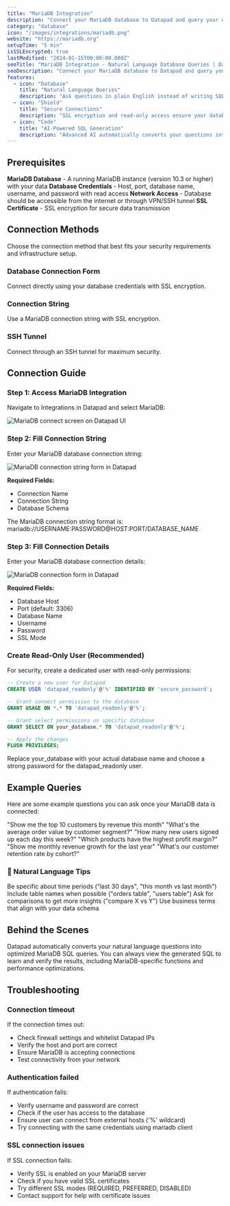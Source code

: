 ```yaml
---
title: "MariaDB Integration"
description: "Connect your MariaDB database to Datapad and query your data using natural language instead of SQL."
category: "database"
icon: "/images/integrations/mariadb.png"
website: "https://mariadb.org"
setupTime: "5 min"
isSSLEncrypted: true
lastModified: "2024-01-15T00:00:00.000Z"
seoTitle: "MariaDB Integration - Natural Language Database Queries | Datapad"
seoDescription: "Connect your MariaDB database to Datapad and query your data using natural language instead of SQL. Get AI-powered insights without complex queries."
features:
  - icon: "Database"
    title: "Natural Language Queries"
    description: "Ask questions in plain English instead of writing SQL queries to get insights from your MariaDB data."
  - icon: "Shield"
    title: "Secure Connections"
    description: "SSL encryption and read-only access ensure your database remains secure while providing real-time data access."
  - icon: "Code"
    title: "AI-Powered SQL Generation"
    description: "Advanced AI automatically converts your questions into optimized MariaDB SQL queries that you can view and learn from."
---
```


## Prerequisites

<FeatureItem>**MariaDB Database** - A running MariaDB instance (version 10.3 or higher) with your data</FeatureItem>
<FeatureItem>**Database Credentials** - Host, port, database name, username, and password with read access</FeatureItem>
<FeatureItem>**Network Access** - Database should be accessible from the internet or through VPN/SSH tunnel</FeatureItem>
<FeatureItem>**SSL Certificate** - SSL encryption for secure data transmission</FeatureItem>

## Connection Methods

Choose the connection method that best fits your security requirements and infrastructure setup.

### Database Connection Form
Connect directly using your database credentials with SSL encryption.

### Connection String
Use a MariaDB connection string with SSL encryption.

### SSH Tunnel
Connect through an SSH tunnel for maximum security.

## Connection Guide

### Step 1: Access MariaDB Integration

Navigate to Integrations in Datapad and select MariaDB:

![MariaDB connect screen on Datapad UI](/images/docs/mariadb-connect.png)

### Step 2: Fill Connection String

Enter your MariaDB database connection string:

![MariaDB connection string form in Datapad](/images/docs/mariadb-cs.png)

**Required Fields:**
- Connection Name
- Connection String
- Database Schema

<StepItem>The MariaDB connection string format is: mariadb://USERNAME:PASSWORD@HOST:PORT/DATABASE_NAME</StepItem>

### Step 3: Fill Connection Details

Enter your MariaDB database connection details:

![MariaDB connection form in Datapad](/images/docs/mariadb-form.png)

**Required Fields:**
- Database Host
- Port (default: 3306)
- Database Name
- Username
- Password
- SSL Mode

### Create Read-Only User (Recommended)

For security, create a dedicated user with read-only permissions:

```sql
-- Create a new user for Datapad
CREATE USER 'datapad_readonly'@'%' IDENTIFIED BY 'secure_password';

-- Grant connect permission to the database
GRANT USAGE ON *.* TO 'datapad_readonly'@'%';

-- Grant select permissions on specific database
GRANT SELECT ON your_database.* TO 'datapad_readonly'@'%';

-- Apply the changes
FLUSH PRIVILEGES;
```

<WarningItem>Replace your_database with your actual database name and choose a strong password for the datapad_readonly user.</WarningItem>

## Example Queries

Here are some example questions you can ask once your MariaDB data is connected:

<StepItem>"Show me the top 10 customers by revenue this month"</StepItem>
<StepItem>"What's the average order value by customer segment?"</StepItem>
<StepItem>"How many new users signed up each day this week?"</StepItem>
<StepItem>"Which products have the highest profit margin?"</StepItem>
<StepItem>"Show me monthly revenue growth for the last year"</StepItem>
<StepItem>"What's our customer retention rate by cohort?"</StepItem>

### 💬 Natural Language Tips

<TipItem>Be specific about time periods ("last 30 days", "this month vs last month")</TipItem>
<TipItem>Include table names when possible ("orders table", "users table")</TipItem>
<TipItem>Ask for comparisons to get more insights ("compare X vs Y")</TipItem>
<TipItem>Use business terms that align with your data schema</TipItem>

## Behind the Scenes

Datapad automatically converts your natural language questions into optimized MariaDB SQL queries. You can always view the generated SQL to learn and verify the results, including MariaDB-specific functions and performance optimizations.

## Troubleshooting

### Connection timeout
If the connection times out:
- Check firewall settings and whitelist Datapad IPs
- Verify the host and port are correct
- Ensure MariaDB is accepting connections
- Test connectivity from your network

### Authentication failed
If authentication fails:
- Verify username and password are correct
- Check if the user has access to the database
- Ensure user can connect from external hosts ('%' wildcard)
- Try connecting with the same credentials using mariadb client

### SSL connection issues
If SSL connection fails:
- Verify SSL is enabled on your MariaDB server
- Check if you have valid SSL certificates
- Try different SSL modes (REQUIRED, PREFERRED, DISABLED)
- Contact support for help with certificate issues

